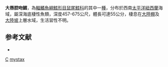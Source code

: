 {{Speciesbox
| taxon = Coelorinchus mystax
| status = NE
| status_system = iucn3.1
| trend = unknow
| binomial_authority = [[McMillan|McMillan]] & [[Paulin|Paulin]], 1993
| synonyms = *''Caelorinchus mystax'', McMillan & Paulin, 1993
}}
'''大唇腔吻鱈'''，為[[輻鰭魚綱|輻鰭魚綱]][[鱈形目|鱈形目]][[鼠尾鱈科|鼠尾鱈科]]的其中一[[種|種]]，分布於西南[[太平洋|太平洋]][[紐西蘭|紐西蘭]]海域，屬深海底棲性魚類，深度457-675公尺，體長可達55公分，棲息在[[大陸棚|大陸棚]]及[[大陸坡|大陸坡]]上層水域，生活習性不明。

==参考文献==
*{{FishBase_species|genus=Coelorinchus|species=mystax|year=2015|month=11}}

{{taxonbar}}
[[Category:1993年描述的鱼类|C]]
[[Category:腔吻鱈屬|mystax]]